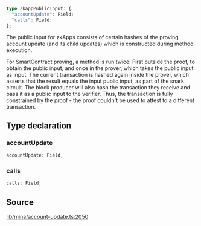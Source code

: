 ```ts
type ZkappPublicInput: {
  "accountUpdate": Field;
  "calls": Field;
};
```

The public input for zkApps consists of certain hashes of the proving
account update (and its child updates) which is constructed during method execution.

For SmartContract proving, a method is run twice: First outside the proof, to
obtain the public input, and once in the prover, which takes the public input
as input. The current transaction is hashed again inside the prover, which
asserts that the result equals the input public input, as part of the snark
circuit. The block producer will also hash the transaction they receive and
pass it as a public input to the verifier. Thus, the transaction is fully
constrained by the proof - the proof couldn't be used to attest to a different
transaction.

## Type declaration

### accountUpdate

```ts
accountUpdate: Field;
```

### calls

```ts
calls: Field;
```

## Source

[lib/mina/account-update.ts:2050](https://github.com/o1-labs/o1js/blob/6ebbc23710f6de023fea6d83dc93c5a914c571f2/src/lib/mina/account-update.ts#L2050)
